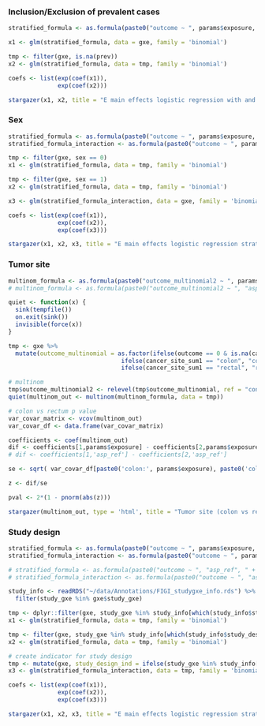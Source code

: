 <!-- Interaction tests of main effects using pooled dataset (not meta-analyses) -->



### Inclusion/Exclusion of prevalent cases
```r
stratified_formula <- as.formula(paste0("outcome ~ ", params$exposure, " + sex + age_ref_imp + study_gxe"))

x1 <- glm(stratified_formula, data = gxe, family = 'binomial')

tmp <- filter(gxe, is.na(prev))
x2 <- glm(stratified_formula, data = tmp, family = 'binomial')

coefs <- list(exp(coef(x1)),
              exp(coef(x2)))

stargazer(x1, x2, title = "E main effects logistic regression with and without prevalent cases (N ~ 4915)", align = T, type = 'html', ci=TRUE, ci.level=0.95, omit = "study_gxe", keep.stat = "n", column.labels=c("Including prevalent cases","Excluding prevalent cases"), star.cutoffs = c(0.05, 0.01, 0.001), column.sep.width = '10pt', coef=coefs, p.auto = F)
```




### Sex
```r
stratified_formula <- as.formula(paste0("outcome ~ ", params$exposure, " + sex + age_ref_imp + study_gxe"))
stratified_formula_interaction <- as.formula(paste0("outcome ~ ", params$exposure, " * sex + age_ref_imp + study_gxe"))

tmp <- filter(gxe, sex == 0)
x1 <- glm(stratified_formula, data = tmp, family = 'binomial')

tmp <- filter(gxe, sex == 1)
x2 <- glm(stratified_formula, data = tmp, family = 'binomial')

x3 <- glm(stratified_formula_interaction, data = gxe, family = 'binomial')

coefs <- list(exp(coef(x1)),
              exp(coef(x2)),
              exp(coef(x3)))

stargazer(x1, x2, x3, title = "E main effects logistic regression stratified by sex", align = T, type = 'html', ci=TRUE, ci.level=0.95, omit = "study_gxe", keep.stat = "n", column.labels=c("Females","Males","Interaction (glm)"), star.cutoffs = c(0.05, 0.01, 0.001), column.sep.width = '10pt', coef=coefs, p.auto = F)
```


### Tumor site
```r

multinom_formula <- as.formula(paste0("outcome_multinomial2 ~ ", params$exposure, " + age_ref_imp + sex + study_gxe"))
# multinom_formula <- as.formula(paste0("outcome_multinomial2 ~ ", "asp_ref", " + age_ref_imp + sex + study_gxe"))

quiet <- function(x) { 
  sink(tempfile()) 
  on.exit(sink()) 
  invisible(force(x)) 
} 

tmp <- gxe %>%
  mutate(outcome_multinomial = as.factor(ifelse(outcome == 0 & is.na(cancer_site_sum1), "control",
                                ifelse(cancer_site_sum1 == "colon", "colon",
                                ifelse(cancer_site_sum1 == "rectal", "rectal", NA)))))

# multinom
tmp$outcome_multinomial2 <- relevel(tmp$outcome_multinomial, ref = "control")
quiet(multinom_out <- multinom(multinom_formula, data = tmp))

# colon vs rectum p value 
var_covar_matrix <- vcov(multinom_out)
var_covar_df <- data.frame(var_covar_matrix)

coefficients <- coef(multinom_out)
dif <- coefficients[1,params$exposure] - coefficients[2,params$exposure]
# dif <- coefficients[1,'asp_ref'] - coefficients[2,'asp_ref']

se <- sqrt( var_covar_df[paste0('colon:', params$exposure), paste0('colon.', params$exposure)] + var_covar_df[paste0('rectal:', params$exposure), paste0('rectal.', params$exposure)] - 2*var_covar_df[paste0('colon:', params$exposure), paste0('rectal.', params$exposure)])

z <- dif/se

pval <- 2*(1 - pnorm(abs(z)))

stargazer(multinom_out, type = 'html', title = "Tumor site (colon vs rectum) multinomial logistic regression", omit = 'study_gxe', ci=TRUE, ci.level=0.95, keep.stat = "n", column.labels=c("vs. controls", "vs. controls"), star.cutoffs = c(0.05, 0.01, 0.001), column.sep.width = '10pt', coef=list(exp(coefficients)), p.auto = F, add.lines = list(c("Colon vs. Rectum pval", "", formatC(pval, format = "e", digits = 2))))

```



### Study design
```r
stratified_formula <- as.formula(paste0("outcome ~ ", params$exposure, " + sex + age_ref_imp + study_gxe"))
stratified_formula_interaction <- as.formula(paste0("outcome ~ ", params$exposure, " *study_design_ind + sex + age_ref_imp + study_gxe"))

# stratified_formula <- as.formula(paste0("outcome ~ ", "asp_ref", " + sex + age_ref_imp + study_gxe"))
# stratified_formula_interaction <- as.formula(paste0("outcome ~ ", "asp_ref", " *study_design_ind + sex + age_ref_imp + study_gxe"))

study_info <- readRDS("~/data/Annotations/FIGI_studygxe_info.rds") %>% 
  filter(study_gxe %in% gxe$study_gxe)

tmp <- dplyr::filter(gxe, study_gxe %in% study_info[which(study_info$study_design == "Case-Control"), 'study_gxe'])
x1 <- glm(stratified_formula, data = tmp, family = 'binomial')

tmp <- filter(gxe, study_gxe %in% study_info[which(study_info$study_design == "Cohort"), 'study_gxe'])
x2 <- glm(stratified_formula, data = tmp, family = 'binomial')

# create indicator for study design
tmp <- mutate(gxe, study_design_ind = ifelse(study_gxe %in% study_info[which(study_info$study_design == "Case-Control"), 'study_gxe'], 0, 1))
x3 <- glm(stratified_formula_interaction, data = tmp, family = 'binomial')

coefs <- list(exp(coef(x1)),
              exp(coef(x2)),
              exp(coef(x3)))

stargazer(x1, x2, x3, title = "E main effects logistic regression stratified by study design (case-control vs cohort)", align = T, type = 'html', ci=TRUE, ci.level=0.95, omit = "study_gxe", keep.stat = "n", column.labels=c("Case-Control","Cohort","Interaction (glm)"), star.cutoffs = c(0.05, 0.01, 0.001), column.sep.width = '10pt', coef=coefs, p.auto = F)

```
